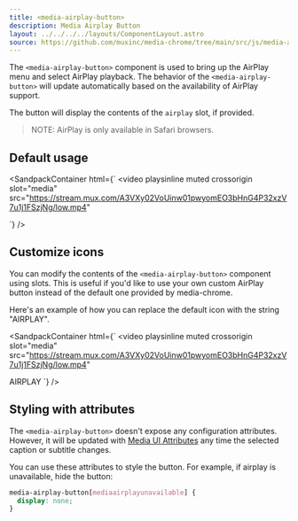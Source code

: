 ```yaml
---
title: <media-airplay-button>
description: Media Airplay Button
layout: ../../../../layouts/ComponentLayout.astro
source: https://github.com/muxinc/media-chrome/tree/main/src/js/media-airplay-button.js
---
```



The `<media-airplay-button>` component is used to bring up the AirPlay menu and select AirPlay playback. The behavior of the `<media-airplay-button>` will update automatically based on the availability of AirPlay support.

The button will display the contents of the `airplay` slot, if provided.

> NOTE: AirPlay is only available in Safari browsers.


## Default usage

<SandpackContainer
  html={`<media-controller>
  <video
    playsinline muted crossorigin
    slot="media"
    src="https://stream.mux.com/A3VXy02VoUinw01pwyomEO3bHnG4P32xzV7u1j1FSzjNg/low.mp4"
  ></video>
  <media-airplay-button></media-airplay-button>
</media-controller>`}
/>

## Customize icons

You can modify the contents of the `<media-airplay-button>` component using slots.
This is useful if you'd like to use your own custom AirPlay button instead of the default one provided by media-chrome.

Here's an example of how you can replace the default icon with the string "AIRPLAY".

<SandpackContainer
  html={`<media-controller>
  <video
    playsinline muted crossorigin
    slot="media"
    src="https://stream.mux.com/A3VXy02VoUinw01pwyomEO3bHnG4P32xzV7u1j1FSzjNg/low.mp4"
  ></video>
  <media-airplay-button>
    <span slot="airplay">AIRPLAY</span>
  </media-airplay-button>
</media-controller>`}
/>

## Styling with attributes

The `<media-airplay-button>` doesn't expose any configuration attributes.
However, it will be updated with [Media UI Attributes](#media-ui-attributes) any time the selected caption or subtitle changes.

You can use these attributes to style the button. For example, if airplay is unavailable, hide the button:

```css
media-airplay-button[mediaairplayunavailable] {
  display: none;
}
```

